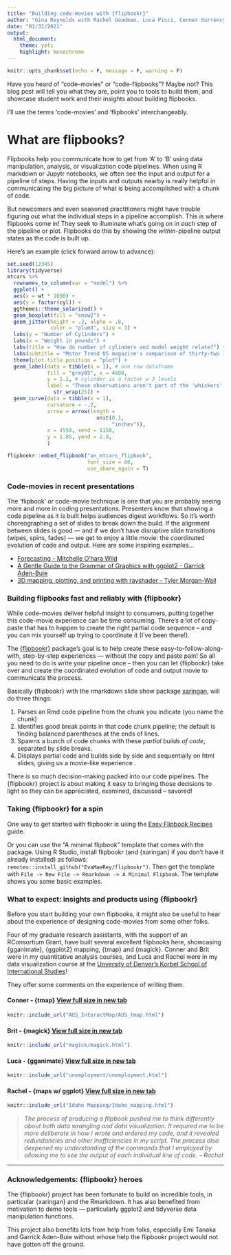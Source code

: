 ```yaml
---
title: "Building code-movies with {flipbookr}"
author: "Gina Reynolds with Rachel Goodman, Luca Picci, Conner Surrency and Brit Woodrum"
date: "01/31/2021"
output: 
  html_document:
    theme: yeti
    highlight: monochrome
---
```



```r
knitr::opts_chunk$set(echo = F, message = F, warning = F)
```


Have you heard of "code-movies" or "code-flipbooks"? Maybe not?  This blog post will tell you what they are, point you to tools to build them, and showcase student work and their insights about building flipbooks. 

I'll use the terms 'code-movies' and 'flipbooks' interchangeably. 

# What are flipbooks?

Flipbooks help you communicate how to get from 'A' to 'B' using data manipulation, analysis, or visualization code pipelines.   When using R markdown or Jupytr notebooks, we often see the input and output for a pipeline of steps.   Having the inputs and outputs nearby is really helpful in communicating the big picture of what is being accomplished with a chunk of code.  







But newcomers and even seasoned practitioners might have trouble figuring out what the individual steps in a pipeline accomplish.   This is where flipbooks come in! They seek to illuminate what’s going on in *each*  step of the pipeline or plot. Flipbooks do this by showing the *within*-pipeline output states as the code is built up.  


Here's an example (click forward arrow to advance):  

```r
set.seed(12345)
library(tidyverse)
mtcars %>% 
  rownames_to_column(var = "model") %>% 
  ggplot() +
  aes(x = wt * 1000) +
  aes(y = factor(cyl)) +
  ggthemes::theme_solarized() +
  geom_boxplot(fill = "snow2") +
  geom_jitter(height = .2, alpha = .8,
              color = "plum3", size = 3) +
  labs(y = "Number of Cylinders") + 
  labs(x = "Weight in pounds") +
  labs(title = "How do number of cylinders and model weight relate?") +
  labs(subtitle = "Motor Trend US magazine's comparison of thirty-two 1973-74 models") +
  theme(plot.title.position = "plot") +
  geom_label(data = tibble(x = 1), # one row dataframe
             fill = "grey85", x = 4600, 
             y = 1.2, # cylinder is a factor w 3 levels
             label = "These observations aren't part of the 'whiskers' of the Tukey boxplot. Outliers are observations further than 1.5 IQR from the nearer of the upper and lower hinge" %>% 
               str_wrap(25)) +
  geom_curve(data = tibble(x = 1),
             curvature = -.2, 
             arrow = arrow(length = 
                             unit(0.1, 
                                  "inches")),
             x = 4550, xend = 5150,
             y = 1.85, yend = 2.8,
             )
```


```r
flipbookr::embed_flipbook("an_mtcars_flipbook",
                          font_size = 80,
                          use_share_again = T)
```

### Code-movies in recent presentations

The 'flipbook' or code-movie technique is one that you are probably seeing more and more in coding presentations.  Presenters know that showing a code pipeline as it is built helps audiences digest workflows.  So it's worth choreographing a set of slides to break down the build. If the alignment between slides is good --- and if we don't have disruptive slide transitions (wipes, spins, fades) --- we get to enjoy a little movie: the coordinated evolution of code and output.  Here are some inspiring examples...

- [Forecasting - Mitchelle O'hara Wild](https://youtu.be/DhDOTxojQ3k?t=350){target="_blank"}
- [A Gentle Guide to the Grammar of Graphics with ggplot2 - Garrick Aden-Buie](https://pkg.garrickadenbuie.com/gentle-ggplot2/#42){target="_blank"}
- [3D mapping, plotting, and printing with rayshader - Tyler Morgan-Wall](https://youtu.be/sB8CYGlPN0o?t=158){target="_blank"}


### Building flipbooks fast and reliably with {flipbookr}

While code-movies deliver helpful insight to consumers, putting together this code-movie experience can be time consuming. There's a lot of copy-paste that has to happen to create the right partial code sequence -- and you can mix yourself up trying to coordinate it (I've been there!).

The [{flipbookr}](https://github.com/EvaMaeRey/flipbookr){target="_blank"} package's goal is to help create these easy-to-follow-along-with, step-by-step experiences --- without the copy and paste pain!  So all you need to do is write your pipeline once -- then you can let {flipbookr} take over and create the coordinated evolution of code and output movie to communicate the process.

Basically {flipbookr} with the rmarkdown slide show package [xaringan](https://github.com/yihui/xaringan){target="_blank"}, will do three things: 

1. Parses an Rmd code pipeline from the chunk you indicate (you name the chunk)
2. Identifies good break points in that code chunk pipeline; the default is finding balanced parentheses at the ends of lines.
3. Spawns a bunch of code chunks with these *partial builds of code*, separated by slide breaks.
4. Displays partial code and builds side by side and sequentially on html slides, giving us a movie-like experience . 

There is so much decision-making packed into our code pipelines.  The {flipbookr} project is about making it easy to bringing those decisions to light so they can be appreciated, examined, discussed -- savored!


### Taking {flipbookr} for a spin

One way to get started with flipbookr is using the [Easy Flipbook Recipes](https://evamaerey.github.io/flipbooks/flipbook_recipes#1){target="_blank"} guide.  

<!-- there's also a [video companion guide](https://www.youtube.com/watch?v=07xEB4q8bXo&feature=youtu.be) to the recipes book.  -->


Or you can use the "A minimal flipbook" template that comes with the package.  Using R Studio, install flipbookr (and {xaringan} if you don't have it already installed) as follows: `remotes::install_github("EvaMaeRey/flipbookr")`.  Then get the template with `File -> New File -> Rmarkdown -> A Minimal Flipbook`.  The template shows you some basic examples.

<!-- In the future, we hope to deliver a new mode of creating embedded mini flipbooks from *within Rmarkdown files* themselves. You will be able to create instant mini flipbooks with the function `flipbookr::embed_flipbook()`. You (or your students!) will be able to create flipbooks with less fuss than ever before!  Stay tuned or, if you are feeling brave and helpful, check out the [functions](https://github.com/EvaMaeRey/flipbookr/blob/master/R/h_write_instant_flipbook.R) or [examples template](https://github.com/EvaMaeRey/flipbookr/blob/master/inst/rmarkdown/templates/flipbook-embed/skeleton/skeleton.Rmd).   -->



### What to expect: insights and products using {flipbookr} 

<!-- {.tabset .tabset-fade .tabset-pills} -->

Before you start building your own flipbooks, it might also be useful to hear about the experience of designing code-movies from some other folks.  

Four of my graduate research assistants, with the support of an RConsortium Grant, have built several excellent flipbooks here, showcasing {gganimate}, {ggplot2} mapping, {tmap} and {magick}.  Conner and Brit were in my quantitative analysis courses, and Luca and Rachel were in my data visualization course at the [Unversity of Denver's Korbel School of International Studies](https://korbel.du.edu/){target="_blank"}!

They offer some comments on the experience of writing them.  

<!-- So writing code for to create flipbooks is a little different than writing code only to accomplish a task.  It is more like choreographing an experience.  As much as possible, the creators should try to write the code so that their is feedback as code is revealed.    -->



#### Conner - {tmap} [View full size in new tab](AUS_InteractMap/AUS_tmap.html){target="_blank"}



```r
knitr::include_url("AUS_InteractMap/AUS_tmap.html")
```



#### Brit - {magick} [View full size in new tab](magick/magick.html){target="_blank"}



```r
knitr::include_url("magick/magick.html")
```

#### Luca - {gganimate} [View full size in new tab](unemployment/unemployment.html){target="_blank"}


```r
knitr::include_url("unemployment/unemployment.html")
```

#### Rachel - {maps w/ ggplot} [View full size in new tab](Idaho Mapping/Idaho_mapping.html){target="_blank"}

```r
knitr::include_url("Idaho Mapping/Idaho_mapping.html")
```


> *The process of producing a flipbook pushed me to think differently about both data wrangling and data visualization. It required me to be more deliberate in how I wrote and ordered my code, and it revealed redundancies and other inefficiencies in my script. The process also deepened my understanding of the commands that I employed by allowing me to see the output of each individual line of code. - Rachel*

---

### Acknowledgements: {flipbookr} heroes

The {flipbookr} project has been fortunate to build on incredible tools, in particular {xaringan} and the Rmarkdown. It has also benefited from motivation to demo tools --- particularly ggplot2 and tidyverse data manipulation functions. 

This project also benefits lots from help from folks, especially Emi Tanaka and Garrick Aden-Buie without whose help the flipbookr project would not have gotten off the ground.  







